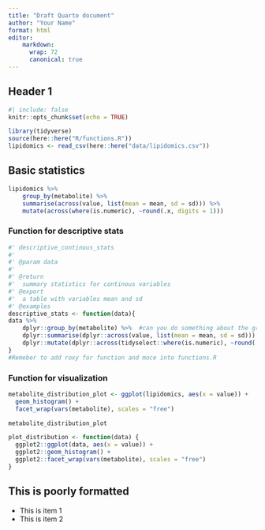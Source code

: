 ```yaml
---
title: "Draft Quarto document"
author: "Your Name"
format: html
editor:
    markdown: 
      wrap: 72
      canonical: true
---
```


## Header 1

```r
#| include: false
knitr::opts_chunk$set(echo = TRUE)

library(tidyverse)
source(here::here("R/functions.R"))
lipidomics <- read_csv(here::here("data/lipidomics.csv"))
```

## Basic statistics

```r

lipidomics %>% 
    group_by(metabolite) %>% 
    summarise(across(value, list(mean = mean, sd = sd))) %>% 
    mutate(across(where(is.numeric), ~round(.x, digits = 1)))
```

### Function for descriptive stats

```r
#' descriptive_continous_stats
#'
#' @param data 
#'
#' @return
#'  summary statistics for continous variables
#' @export
#'  a table with variables mean and sd
#' @examples
descriptive_stats <- function(data){
data %>% 
    dplyr::group_by(metabolite) %>%  #can you do something about the group and define this in the function?
    dplyr::summarise(dplyr::across(value, list(mean = mean, sd = sd))) %>% 
    dplyr::mutate(dplyr::across(tidyselect::where(is.numeric), ~round(.x, digits = 1)))
}
#Remeber to add roxy for function and moce into functions.R
```

### Function for visualization

```r
metabolite_distribution_plot <- ggplot(lipidomics, aes(x = value)) +
  geom_histogram() +
  facet_wrap(vars(metabolite), scales = "free")

metabolite_distribution_plot
```

```r
plot_distribution <- function(data) {
  ggplot2::ggplot(data, aes(x = value)) +
  ggplot2::geom_histogram() +
  ggplot2::facet_wrap(vars(metabolite), scales = "free")
}
```

## This is poorly formatted

-   This is item 1
-   This is item 2
